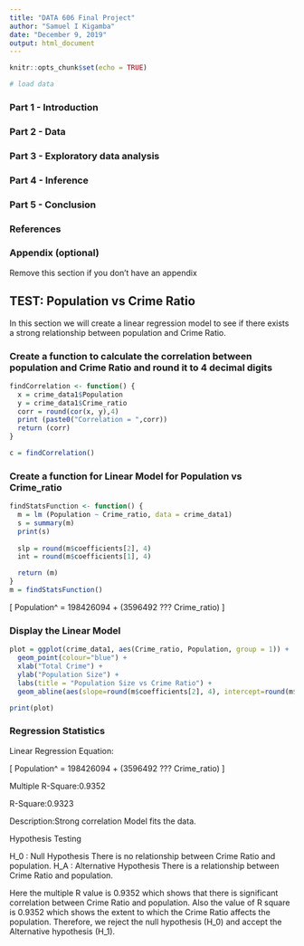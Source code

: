 ---
title: "DATA 606 Final Project"
author: "Samuel I Kigamba"
date: "December 9, 2019"
output: html_document
---

```{r setup, include=FALSE}
knitr::opts_chunk$set(echo = TRUE)
```


```{r echo=FALSE}
# load data

```


### Part 1 - Introduction


### Part 2 - Data


### Part 3 - Exploratory data analysis


### Part 4 - Inference


### Part 5 - Conclusion


### References


### Appendix (optional)

Remove this section if you don't have an appendix



## TEST: Population vs Crime Ratio

In this section we will create a linear regression model to see if there exists a strong relationship between population and Crime Ratio.

### Create a function to calculate the correlation between population and Crime Ratio and round it to 4 decimal digits

```{r, message=FALSE, warning=FALSE}
findCorrelation <- function() {
  x = crime_data1$Population
  y = crime_data1$Crime_ratio
  corr = round(cor(x, y),4)
  print (paste0("Correlation = ",corr))
  return (corr)
}

c = findCorrelation()

```

### Create a function for Linear Model for Population vs Crime_ratio

```{r, message=FALSE, warning=FALSE}

findStatsFunction <- function() {
  m = lm (Population ~ Crime_ratio, data = crime_data1)
  s = summary(m)
  print(s)
  
  slp = round(m$coefficients[2], 4)
  int = round(m$coefficients[1], 4)

  return (m)
}
m = findStatsFunction()

```

\[ Population^ = 198426094 + (3596492 ??? Crime_ratio) \]


### Display the Linear Model

```{r, message=FALSE, warning=FALSE}
plot = ggplot(crime_data1, aes(Crime_ratio, Population, group = 1)) +
  geom_point(colour="blue") +
  xlab("Total Crime") +
  ylab("Population Size") +
  labs(title = "Population Size vs Crime Ratio") +
  geom_abline(aes(slope=round(m$coefficients[2], 4), intercept=round(m$coefficients[1], 4), color="red"))

print(plot)

```

### Regression Statistics

Linear Regression Equation:

\[ Population^ = 198426094 + (3596492 ??? Crime_ratio) \]

Multiple R-Square:0.9352

R-Square:0.9323

Description:Strong correlation Model fits the data.


Hypothesis Testing

H_0 : 	 Null Hypothesis 	 There is no relationship between Crime Ratio and population.
H_A : 	 Alternative Hypothesis 	 There is a relationship between Crime Ratio and population.

Here the multiple R value is 0.9352 which shows that there is significant correlation between Crime Ratio and population. Also the value of R square is 0.9352 which shows the extent to which the Crime Ratio affects the population. Therefore, we reject the null hypothesis (H_0) and accept the Alternative hypothesis (H_1).
